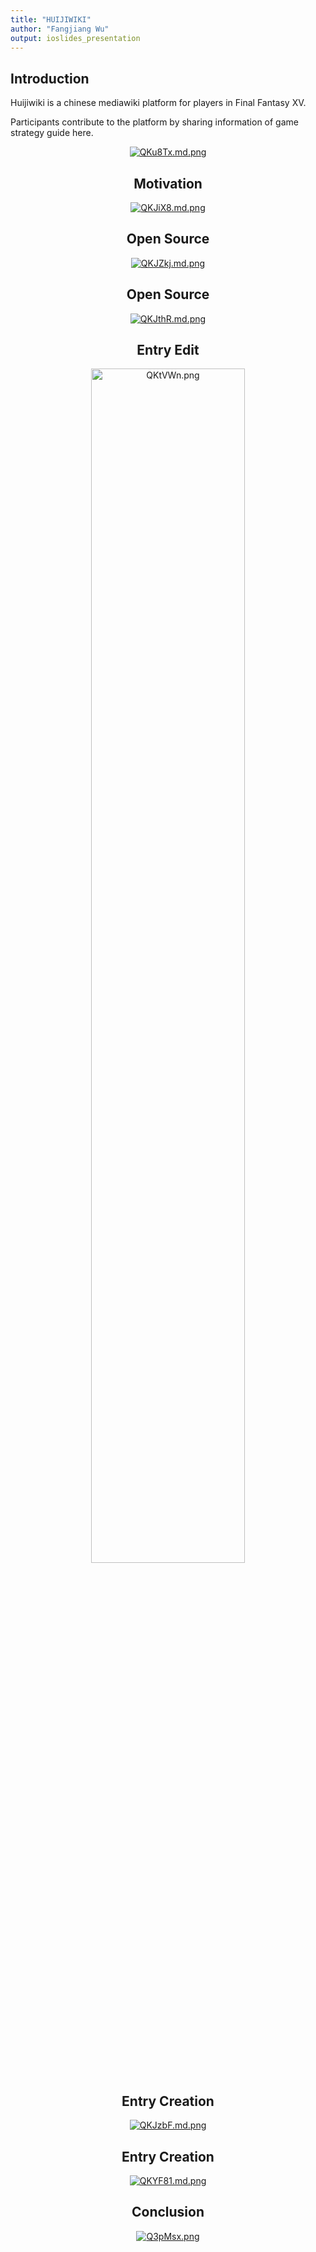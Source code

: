 ---
title: "HUIJIWIKI"
author: "Fangjiang Wu"
output: ioslides_presentation
---



## Introduction

Huijiwiki is a chinese mediawiki platform for players in Final Fantasy XV.

Participants contribute to the platform by sharing information of game strategy guide here.

<div align = center>[![QKu8Tx.md.png](https://s2.ax1x.com/2019/12/03/QKu8Tx.md.png)](https://imgse.com/i/QKu8Tx)

## Motivation 

<div align = center>[![QKJiX8.md.png](https://s2.ax1x.com/2019/12/03/QKJiX8.md.png)](https://imgse.com/i/QKJiX8)

## Open Source
<div align = center>[![QKJZkj.md.png](https://s2.ax1x.com/2019/12/03/QKJZkj.md.png)](https://imgse.com/i/QKJZkj)

## Open Source

<div align = center>[![QKJthR.md.png](https://s2.ax1x.com/2019/12/03/QKJthR.md.png)](https://imgse.com/i/QKJthR)

## Entry Edit

<div align = center><a href="https://imgse.com/i/QKtVWn"><img src="https://s2.ax1x.com/2019/12/03/QKtVWn.png" alt="QKtVWn.png" border="0" width=70% height=70%></a>


## Entry Creation

<div align = center>[![QKJzbF.md.png](https://s2.ax1x.com/2019/12/03/QKJzbF.md.png)](https://imgse.com/i/QKJzbF)

## Entry Creation

<div align = center>[![QKYF81.md.png](https://s2.ax1x.com/2019/12/03/QKYF81.md.png)](https://imgse.com/i/QKYF81)

## Conclusion

<div align = center>[![Q3pMsx.png](https://s2.ax1x.com/2019/12/05/Q3pMsx.png)](https://imgse.com/i/Q3pMsx)</div>


